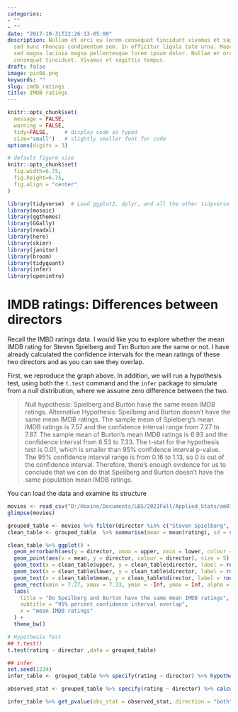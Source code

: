 ```yaml
---
categories:
- ""
- ""
date: "2017-10-31T22:26:13-05:00"
description: Nullam et orci eu lorem consequat tincidunt vivamus et sagittis magna
  sed nunc rhoncus condimentum sem. In efficitur ligula tate urna. Maecenas massa
  sed magna lacinia magna pellentesque lorem ipsum dolor. Nullam et orci eu lorem
  consequat tincidunt. Vivamus et sagittis tempus.
draft: false
image: pic08.png
keywords: ""
slug: imdb_ratings
title: IMDB ratings
---
```


```r
knitr::opts_chunk$set(
  message = FALSE, 
  warning = FALSE, 
  tidy=FALSE,     # display code as typed
  size="small")   # slightly smaller font for code
options(digits = 3)

# default figure size
knitr::opts_chunk$set(
  fig.width=6.75, 
  fig.height=6.75,
  fig.align = "center"
)
```


```r
library(tidyverse)  # Load ggplot2, dplyr, and all the other tidyverse packages
library(mosaic)
library(ggthemes)
library(GGally)
library(readxl)
library(here)
library(skimr)
library(janitor)
library(broom)
library(tidyquant)
library(infer)
library(openintro)
```
# IMDB ratings: Differences between directors

Recall the IMBD ratings data. I would like you to explore whether the mean IMDB rating for Steven Spielberg and Tim Burton are the same or not. I have already calculated the confidence intervals for the mean ratings of these two directors and as you can see they overlap. 

First, we reproduce the graph above. In addition, we will run a hypothesis test, using both the `t.test` command and the `infer` package to simulate from a null distribution, where we assume zero difference between the two.

>Null hypothesis: Spielberg and Burton have the same mean IMDB ratings. 
Alternative Hypothesis: Speilberg and Burton doesn't have the same mean IMDB ratings. 
The sample mean of Spielberg's mean IMDB ratings is 7.57 and the confidence interval range from 7.27 to 7.87. The sample mean of Burton's mean IMDB ratings is 6.93 and the confidence interval from 6.53 to 7.33. 
The t-stat for the hypothesis test is 0.01, which is smaller than 95% confidence interval p-value. The 95% confidence interval range is from 0.16 to 1.13, so 0 is out of the confidence interval. Therefore, there's enough evidence for us to conclude that we can do that Speilberg and Burton doesn't have the same population mean IMDB ratings.

You can load the data and examine its structure

```r
movies <- read_csv("D:/Haxino/Documents/LBS/2021Fall/Applied_Stats/am01/data/movies.csv")
glimpse(movies)
```

```r
grouped_table <- movies %>% filter(director %in% c("Steven Spielberg", "Tim Burton")) %>% group_by(director)
clean_table <- grouped_table  %>% summarise(mean = mean(rating), sd = sd(rating), sample_size = n(), se = sd/sqrt(sample_size), t_critical = qt(0.975, sample_size -1), lower = mean - t_critical * se, upper = mean + t_critical * se)

clean_table %>% ggplot() + 
  geom_errorbarh(aes(y = director, xmax = upper, xmin = lower, colour = director), width = 0.1, size = 2) +
  geom_point(aes(x = mean, y = director, colour = director), size = 5) + 
  geom_text(x = clean_table$upper, y = clean_table$director, label = round(clean_table$upper,2), vjust = -2, size = 4) +
  geom_text(x = clean_table$lower, y = clean_table$director, label = round(clean_table$lower,2), vjust = -2, size = 4) +
  geom_text(x = clean_table$mean, y = clean_table$director, label = round(clean_table$mean,2), vjust = -2, size = 5) +
  geom_rect(xmin = 7.27, xmax = 7.33, ymin = -Inf, ymax = Inf, alpha = 0.2) +
  labs(
    title = "Do Speilberg and Burton have the same mean IMDB ratings",
    subtitle = "95% percent confidence interval overlap",
    x = "mean IMDB ratings"
  ) +
  theme_bw()
```

```r
# Hypothesis Test
## t.test()
t.test(rating ~ director ,data = grouped_table)

## infer 
set.seed(1234)
infer_table <- grouped_table %>% specify(rating ~ director) %>% hypothesise(null = "independence") %>% generate(reps = 1000, type = "permute") %>% calculate(stat = "diff in means") 

observed_stat <- grouped_table %>% specify(rating ~ director) %>% calculate(stat = "diff in means")

infer_table %>% get_pvalue(obs_stat = observed_stat, direction = "both")

```
